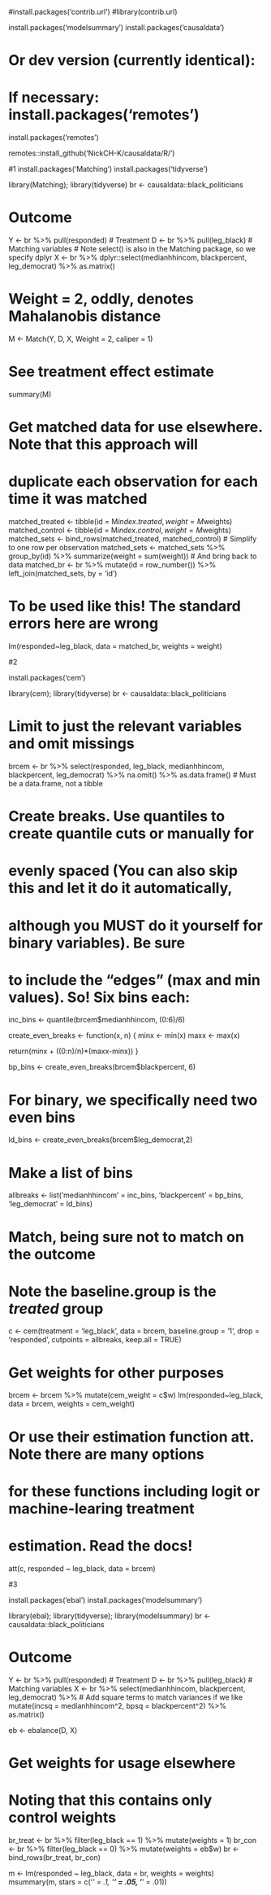 #install.packages('contrib.url')
#library(contrib.url)

install.packages('modelsummary')
install.packages('causaldata')

# Or dev version (currently identical):
# If necessary: install.packages('remotes')
install.packages('remotes')

remotes::install_github('NickCH-K/causaldata/R/')




#1 
install.packages('Matching')
install.packages('tidyverse')


library(Matching); library(tidyverse)
br <- causaldata::black_politicians

# Outcome
Y <- br %>%
  pull(responded)
# Treatment
D <- br %>%
  pull(leg_black)
# Matching variables
# Note select() is also in the Matching package, so we specify dplyr
X <- br %>%
  dplyr::select(medianhhincom, blackpercent, leg_democrat) %>%
  as.matrix()

# Weight = 2, oddly, denotes Mahalanobis distance
M <- Match(Y, D, X, Weight = 2, caliper = 1)

# See treatment effect estimate
summary(M)

# Get matched data for use elsewhere. Note that this approach will 
# duplicate each observation for each time it was matched
matched_treated <- tibble(id = M$index.treated,
                          weight = M$weights)
matched_control <- tibble(id = M$index.control,
                          weight = M$weights)
matched_sets <- bind_rows(matched_treated,
                          matched_control) 
# Simplify to one row per observation
matched_sets <- matched_sets %>%
  group_by(id) %>%
  summarize(weight = sum(weight))
# And bring back to data
matched_br <- br %>%
  mutate(id = row_number()) %>%
  left_join(matched_sets, by = 'id')

# To be used like this! The standard errors here are wrong
lm(responded~leg_black, data = matched_br, weights = weight)




#2

install.packages('cem')

library(cem); library(tidyverse)
br <- causaldata::black_politicians

# Limit to just the relevant variables and omit missings
brcem <- br %>%
  select(responded, leg_black, medianhhincom, 
         blackpercent, leg_democrat) %>%
  na.omit() %>%
  as.data.frame() # Must be a data.frame, not a tibble

# Create breaks. Use quantiles to create quantile cuts or manually for 
# evenly spaced (You can also skip this and let it do it automatically,
# although you MUST do it yourself for binary variables). Be sure
# to include the "edges" (max and min values). So! Six bins each:
inc_bins <- quantile(brcem$medianhhincom, (0:6)/6)

create_even_breaks <- function(x, n) {
  minx <- min(x)
  maxx <- max(x)
  
  return(minx + ((0:n)/n)*(maxx-minx))
}

bp_bins <- create_even_breaks(brcem$blackpercent, 6)

# For binary, we specifically need two even bins
ld_bins <- create_even_breaks(brcem$leg_democrat,2)

# Make a list of bins
allbreaks <- list('medianhhincom' = inc_bins,
                  'blackpercent' = bp_bins,
                  'leg_democrat' = ld_bins)

# Match, being sure not to match on the outcome
# Note the baseline.group is the *treated* group
c <- cem(treatment = 'leg_black', data = brcem,
         baseline.group =  '1',
         drop = 'responded',
         cutpoints = allbreaks,
         keep.all = TRUE)

# Get weights for other purposes
brcem <- brcem %>%
  mutate(cem_weight = c$w)
lm(responded~leg_black, data = brcem, weights = cem_weight)

# Or use their estimation function att. Note there are many options 
# for these functions including logit or machine-learing treatment 
# estimation. Read the docs!
att(c, responded ~ leg_black, data = brcem)




#3

install.packages('ebal')
install.packages('modelsummary')

library(ebal); library(tidyverse); library(modelsummary)
br <- causaldata::black_politicians

# Outcome
Y <- br %>%
  pull(responded)
# Treatment
D <- br %>%
  pull(leg_black)
# Matching variables
X <- br %>%
  select(medianhhincom, blackpercent, leg_democrat) %>%
  # Add square terms to match variances if we like
  mutate(incsq = medianhhincom^2,
         bpsq = blackpercent^2) %>%
  as.matrix()

eb <- ebalance(D, X)

# Get weights for usage elsewhere
# Noting that this contains only control weights
br_treat <- br %>%
  filter(leg_black == 1) %>%
  mutate(weights = 1)
br_con <- br %>%
  filter(leg_black == 0) %>%
  mutate(weights = eb$w)
br <- bind_rows(br_treat, br_con)

m <- lm(responded ~ leg_black, data = br, weights = weights)
msummary(m, stars = c('*' = .1, '**' = .05, '***' = .01))

